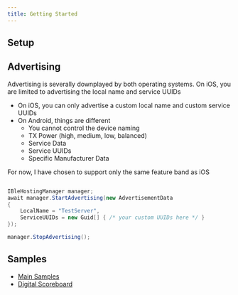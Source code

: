 ```yaml
---
title: Getting Started
---
```



## Setup
<LibBuilder componentName="blehosting" client:load />

## Advertising

Advertising is severally downplayed by both operating systems.  On iOS, you are limited to advertising the local name and service UUIDs

* On iOS, you can only advertise a custom local name and custom service UUIDs
* On Android, things are different
    * You cannot control the device naming
    * TX Power (high, medium, low, balanced)
    * Service Data
    * Service UUIDs
    * Specific Manufacturer Data

For now, I have chosen to support only the same feature band as iOS


```csharp

IBleHostingManager manager;
await manager.StartAdvertising(new AdvertisementData
{
    LocalName = "TestServer",
    ServiceUUIDs = new Guid[] { /* your custom UUIDs here */ }
});

manager.StopAdvertising();
```

## 

## Samples
* [Main Samples](https://github.com/shinyorg/shiny/tree/master/samples/Sample.Maui/BleHosting)
* [Digital Scoreboard](https://github.com/aritchie/digitalscoreboard)
